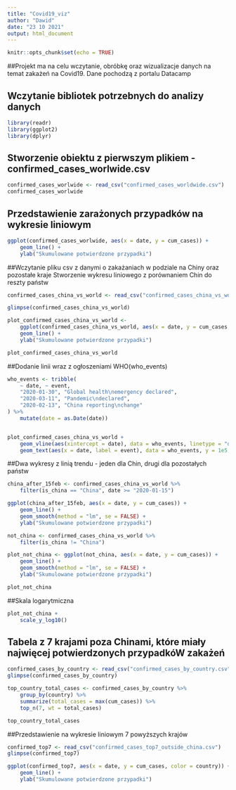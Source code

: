 ```yaml
---
title: "Covid19_viz"
author: "Dawid"
date: "23 10 2021"
output: html_document
---
```


```r
knitr::opts_chunk$set(echo = TRUE)
```
##Projekt ma na celu wczytanie, obróbkę oraz wizualizacje danych na temat zakażeń na Covid19. Dane pochodzą z portalu Datacamp


## Wczytanie bibliotek potrzebnych do analizy danych

```r
library(readr)
library(ggplot2)
library(dplyr)
```

## Stworzenie obiektu z pierwszym plikiem - confirmed_cases_worlwide.csv

```r
confirmed_cases_worlwide <- read_csv("confirmed_cases_worldwide.csv")
confirmed_cases_worlwide
```
## Przedstawienie zarażonych przypadków na wykresie liniowym
```r
ggplot(confirmed_cases_worlwide, aes(x = date, y = cum_cases)) +
    geom_line() +
    ylab("Skumulowane potwierdzone przypadki")
```
##Wczytanie pliku csv z danymi o zakażaniach w podziale na Chiny oraz pozostałe kraje
Stworzenie wykresu liniowego z porównaniem Chin do reszty państw
```r
confirmed_cases_china_vs_world <- read_csv("confirmed_cases_china_vs_world.csv")

glimpse(confirmed_cases_china_vs_world)
```
```r
plot_confirmed_cases_china_vs_world <- 
    ggplot(confirmed_cases_china_vs_world, aes(x = date, y = cum_cases, color = is_china)) +
    geom_line() +
    ylab("Skumulowane potwierdzone przypadki")

plot_confirmed_cases_china_vs_world
```
##Dodanie linii wraz z ogłoszeniami WHO(who_events)
```r
who_events <- tribble(
    ~ date, ~ event,
    "2020-01-30", "Global health\nemergency declared",
    "2020-03-11", "Pandemic\ndeclared",
    "2020-02-13", "China reporting\nchange"
) %>%
    mutate(date = as.Date(date))


plot_confirmed_cases_china_vs_world +
    geom_vline(aes(xintercept = date), data = who_events, linetype = "dashed", inherit.aes = FALSE) +
    geom_text(aes(x = date, label = event), data = who_events, y = 1e5, inherit.aes = FALSE)
```
##Dwa wykresy z linią trendu - jeden dla Chin, drugi dla pozostałych państw
```r
china_after_15feb <- confirmed_cases_china_vs_world %>%
    filter(is_china == "China", date >= "2020-01-15")

ggplot(china_after_15feb, aes(x = date, y = cum_cases)) +
    geom_line() +
    geom_smooth(method = "lm", se = FALSE) +
    ylab("Skumulowane potwierdzone przypadki")
```

```r
not_china <- confirmed_cases_china_vs_world %>%
    filter(is_china != "China")

plot_not_china <- ggplot(not_china, aes(x = date, y = cum_cases)) +
    geom_line() +
    geom_smooth(method = "lm", se = FALSE) +
    ylab("Skumulowane potwierdzone przypadki")

plot_not_china
```
##Skala logarytmiczna
```r
plot_not_china +
    scale_y_log10()
```
## Tabela z 7 krajami poza Chinami, które miały najwięcej potwierdzonych przypadkóW zakażeń
```r
confirmed_cases_by_country <- read_csv("confirmed_cases_by_country.csv")
glimpse(confirmed_cases_by_country)
```
```r
top_country_total_cases <- confirmed_cases_by_country %>%
    group_by(country) %>%
    summarize(total_cases = max(cum_cases)) %>%
    top_n(7, wt = total_cases)

top_country_total_cases
```
##Przedstawienie na wykresie liniowym 7 powyższych krajów
```r
confirmed_top7 <- read_csv("confirmed_cases_top7_outside_china.csv")
glimpse(confirmed_top7)
```
```r
ggplot(confirmed_top7, aes(x = date, y = cum_cases, color = country)) +
    geom_line() +
    ylab("Skumulowane potwierdzone przypadki")
```






